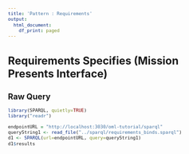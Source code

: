 ```yaml
---
title: 'Pattern : Requirements'
output:
  html_document:
    df_print: paged
---
```

<style type="text/css">
  body{
  font-size: 8pt;
}
</style>
# Requirements Specifies (Mission Presents Interface)

## Raw Query

```r
library(SPARQL, quietly=TRUE)
library("readr")

endpointURL = "http://localhost:3030/oml-tutorial/sparql"
queryString1 <- read_file("../sparql/requirements_binds.sparql")
d1 <- SPARQL(url=endpointURL, query=queryString1)
d1$results
```
